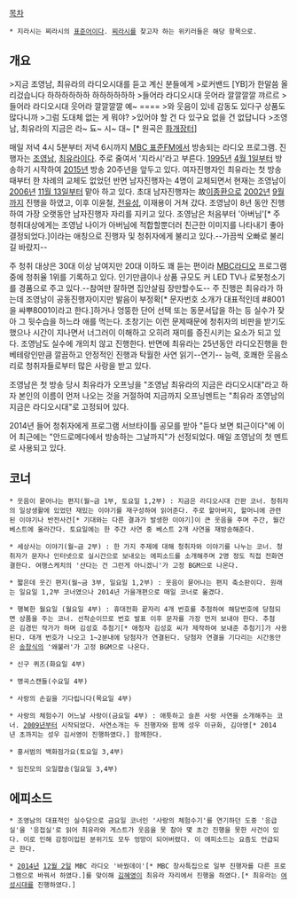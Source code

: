 [[목차]]

 * 지라시는 찌라시의 [[표준어]]이다. [[찌라시]]를 찾고자 하는 위키러들은 해당 항목으로.
== 개요 ==
>지금 조영남, 최유라의 라디오시대를 듣고 계신 분들에게
>로커밴드 [YB]가 한말씀 올리겄습니다 하하하하하하 하하하하하하
>들어라 라디오시대 웃어라 깔깔깔깔 꺄르르
>들어라 라디오시대 웃어라 깔깔깔깔 예~
====
>와 웃음이 있네 감동도 있다구 상품도 많다니까
>그럼 도대체 없는 게 뭐야?
>있어야 할 건 다 있구요 없을 건 없답니다
>조영남, 최유라의 지금은 라~ 됴~ 시~ 대~
[* 원곡은 [[화개장터]]]

매일 저녁 4시 5분부터 저녁 6시까지 [[MBC 표준FM]]에서 방송되는 라디오 프로그램. 진행자는 [[조영남]], [[최유라]]이다. 주로 줄여서 '지라시'라고 부른다. [[1995년]] [[4월 1일]]부터 방송하기 시작하여 [[2015년]] 방송 20주년을 앞두고 있다. 여자진행자인 최유라는 첫 방송때부터 한 차례의 교체도 없었던 반면 남자진행자는 4명이 교체되면서 현재는 조영남이 [[2006년]] [[11월 13일]]부터 맡아 하고 있다. 초대 남자진행자는 故[[이종환(방송인)|이종환]]으로 [[2002년]] [[9월]]까지 진행을 하였고, 이후 이윤철, [[전유성]], 이재용이 거쳐 갔다. 조영남이 8년 동안 진행하여 가장 오랫동안 남자진행자 자리를 지키고 있다. 조영남은 처음부터 '아버님'[* 주 청취대상에게는 조영남 나이가 아버님에 적합할뿐더러 친근한 이미지를 나타내기 좋아 결정되었다.]이라는 애칭으로 진행자 및 청취자에게 불리고 있다.--가끔씩 오빠로 불리길 바랐지--

주 청취 대상은 30대 이상 남여지만 20대 이하도 꽤 듣는 편이라 [[MBC]]라디오 프로그램 중에 청취율 1위를 기록하고 있다. 인기만큼이나 상품 규모도 커 LED TV나 로봇청소기를 경품으로 주고 있다.--참여만 잘하면 집안살림 장만할수도-- 주 진행은 최유라가 하는데 조영남이 공동진행자이지만 발음이 부정확[* 문자번호 소개가 대표적인데 #8001을 쌰뿌8001이라고 한다.]하거나 엉뚱한 단어 선택 또는 동문서답을 하는 등 실수가 잦아 그 뒷수습을 하느라 애를 먹는다. 초창기는 이런 문제때문에 청취자의 비판을 받기도 했으나 시간이 지나면서 너그러이 이해하고 오히려 재미를 증진시키는 요소가 되고 있다. 조영남도 실수에 개의치 않고 진행한다. 반면에 최유라는 25년동안 라디오진행을 한 베테랑인만큼 깔끔하고 안정적인 진행과 탁월한 사연 읽기--연기-- 능력, 호쾌한 웃음소리로 청취자들로부터 많은 사랑을 받고 있다. 

조영남은 첫 방송 당시 최유라가 오프닝을 "조영남 최유라의 지금은 라디오시대"라고 하자 본인의 이름이 먼저 나오는 것을 거절하여 지금까지 오프닝멘트는 "최유라 조영남의 지금은 라디오시대"로 고정되어 있다.

2014년 들어 청취자에게 프로그램 서브타이틀 공모를 받아 "듣다 보면 퇴근이다"에 이어 최근에는 "안드로메다에서 방송하는 그날까지"가 선정되었다. 매일 조영남의 첫 멘트로 사용되고 있다.

== 코너 ==

 * 웃음이 묻어나는 편지(월~금 1부, 토요일 1,2부) : 지금은 라디오시대 간판 코너. 청취자의 일상생활에 있었던 재밌는 이야기를 재구성하여 읽어준다. 주로 할아버지, 할머니에 관련된 이야기나 반전사건[* 기대와는 다른 결과가 발생한 이야기]이 큰 웃음을 주며 주간, 월간베스트에 올라간다. 토요일에는 한 주간 사연 중 베스트 2개 사연을 재방송해준다.

 * 세상사는 이야기(월~금 2부) : 한 가지 주제에 대해 청취자와 이야기를 나누는 코너. 청취자가 문자나 인터넷으로 실시간으로 보내오는 에피소드를 소개해주며 2명 정도 직접 전화연결한다. 여행스케치의 '산다는 건 그런게 아니겠니'가 고정 BGM으로 나온다.

 * 짧은데 웃긴 편지(월~금 3부, 일요일 1,2부) : 웃음이 묻어나는 편지 축소판이다. 원래는 일요일 1,2부 코너였으나 2014년 가을개편으로 매일 코너로 옮겼다.

 * 행복한 월요일 (월요일 4부) : 휴대전화 끝자리 4개 번호를 추첨하여 해당번호에 당첨되면 상품을 주는 코너. 선착순이므로 번호 발표 이후 문자를 가장 먼저 보내야 한다. 추첨은 김경민 작가가 하며 김성호 추첨기[* 애청자 김성호 씨가 제작하여 보내준 추첨기]가 사용된다. 대개 번호가 나오고 1~2분내에 당첨자가 연결된다. 당첨자 연결을 기다리는 시간동안은 [[송창식]]의 '왜불러'가 고정 BGM으로 나온다.

 * 신구 퀴즈(화요일 4부)

 * 명곡스캔들(수요일 4부)

 * 사랑의 손길을 기다립니다(목요일 4부)

 * 사랑의 체험수기 어느날 사랑이(금요일 4부) : 애틋하고 슬픈 사랑 사연을 소개해주는 코너. [[2009년]]부터 시작되었다. 사연소개는 두 진행자와 함께 성우 이규화, 김아영[* 2014년 초까지는 성우 김서영이 진행하였다.] 함께한다.  

 * 홍서범의 백화점가요(토요일 3,4부)

 * 임진모의 오일팝송(일요일 3,4부) 


== 에피소드 ==

 * 조영남의 대표적인 실수담으로 금요일 코너인 '사랑의 체험수기'를 연기하던 도중 '응급실'을 '응접실'로 읽어 최유라와 게스트가 웃음을 못 참아 몇 초간 진행을 못한 사건이 있다. 이로 인해 감정이입된 분위기도 모두 엉망이 되어버렸다. 이 에피소드는 요즘도 언급되곤 한다.

 * [[2014년]] [[12월 2일]] MBC 라디오 '바꿨데이'[* MBC 창사특집으로 일부 진행자를 다른 프로그램으로 바꿔서 하였다.]를 맞이해 [[김혜영]]이 최유라 자리에서 진행을 하였다.[* 최유라는 [[여성시대]]를 진행하였다.]
